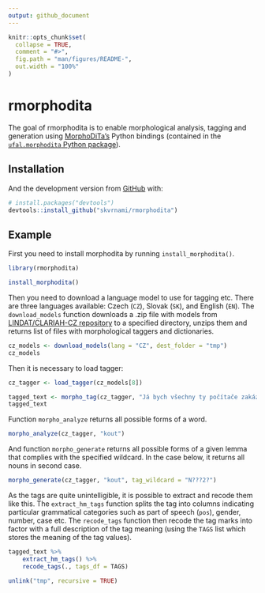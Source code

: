 ```yaml
---
output: github_document
---
```


<!-- README.md is generated from README.Rmd. Please edit that file -->

```r
knitr::opts_chunk$set(
  collapse = TRUE,
  comment = "#>",
  fig.path = "man/figures/README-",
  out.width = "100%"
)
```

# rmorphodita

<!-- badges: start -->
<!-- badges: end -->

The goal of rmorphodita is to enable morphological analysis, tagging and generation using [MorphoDiTa's](https://github.com/ufal/morphodita) Python bindings (contained in 
the [`ufal.morphodita` Python package](https://pypi.org/project/ufal.morphodita/)).

## Installation

And the development version from [GitHub](https://github.com/) with:

``` r
# install.packages("devtools")
devtools::install_github("skvrnami/rmorphodita")
```
## Example

First you need to install morphodita by running `install_morphodita()`.
```r
library(rmorphodita)
```

```r
install_morphodita()
```

Then you need to download a language model to use for tagging etc.
There are three languages available: Czech (`CZ`), Slovak (`SK`), and English (`EN`).
The `download_models` function downloads a .zip file with models from [LINDAT/CLARIAH-CZ repository](https://lindat.mff.cuni.cz/) to a specified directory, unzips them and returns
list of files with morphological taggers and dictionaries.

```r
cz_models <- download_models(lang = "CZ", dest_folder = "tmp")
cz_models
```

Then it is necessary to load tagger:
```r
cz_tagger <- load_tagger(cz_models[8])
```

```r
tagged_text <- morpho_tag(cz_tagger, "Já bych všechny ty počítače zakázala.", NULL)
tagged_text
```

Function `morpho_analyze` returns all possible forms of a word.
```r
morpho_analyze(cz_tagger, "kout")
```

And function `morpho_generate` returns all possible forms of a given lemma that
complies with the specified wildcard. In the case below, it returns all nouns in second case.
```r
morpho_generate(cz_tagger, "kout", tag_wildcard = "N???2?")
```

As the tags are quite unintelligible, it is possible to extract and recode them like this.
The `extract_hm_tags` function splits the tag into columns indicating particular grammatical categories such as part of speech (`pos`), gender, number, case etc.
The `recode_tags` function then recode the tag marks into factor with a full description of the tag meaning (using the `TAGS` list which stores the meaning of the tag values).

```r
tagged_text %>%
    extract_hm_tags() %>%
    recode_tags(., tags_df = TAGS)
```

```r
unlink("tmp", recursive = TRUE)
```

